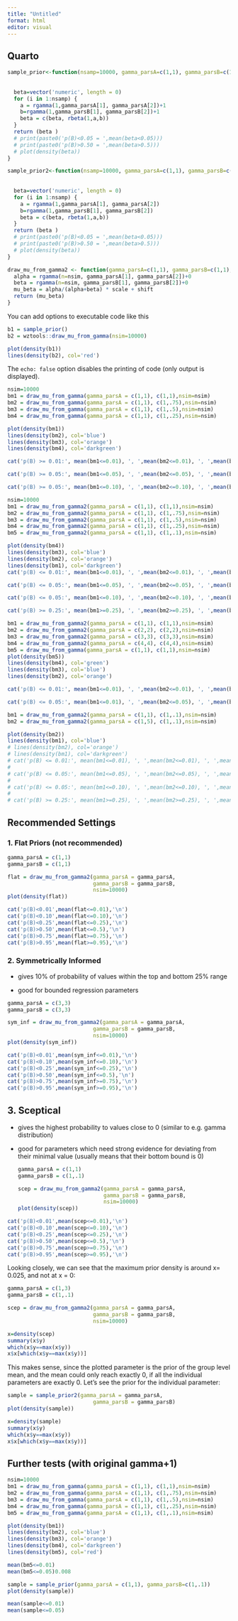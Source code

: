 ```yaml
---
title: "Untitled"
format: html
editor: visual
---
```


## Quarto

```r
sample_prior<-function(nsamp=10000, gamma_parsA=c(1,1), gamma_parsB=c(1,1)) {
  
  
  beta=vector('numeric', length = 0)
  for (i in 1:nsamp) {
    a = rgamma(1,gamma_parsA[1], gamma_parsA[2])+1
    b=rgamma(1,gamma_parsB[1], gamma_parsB[2])+1
    beta = c(beta, rbeta(1,a,b))
  }
  return (beta )
  # print(paste0('p(B)<0.05 = ',mean(beta<0.05)))
  # print(paste0('p(B)>0.50 = ',mean(beta>0.5)))
  # plot(density(beta))
}

sample_prior2<-function(nsamp=10000, gamma_parsA=c(1,1), gamma_parsB=c(1,1)) {
  
  
  beta=vector('numeric', length = 0)
  for (i in 1:nsamp) {
    a = rgamma(1,gamma_parsA[1], gamma_parsA[2])
    b=rgamma(1,gamma_parsB[1], gamma_parsB[2])
    beta = c(beta, rbeta(1,a,b))
  }
  return (beta )
  # print(paste0('p(B)<0.05 = ',mean(beta<0.05)))
  # print(paste0('p(B)>0.50 = ',mean(beta>0.5)))
  # plot(density(beta))
}

draw_mu_from_gamma2 <- function(gamma_parsA=c(1,1), gamma_parsB=c(1,1), shift=0, scale=1, nsim) {
  alpha = rgamma(n=nsim, gamma_parsA[1], gamma_parsA[2])+0
  beta = rgamma(n=nsim, gamma_parsB[1], gamma_parsB[2])+0
  mu_beta = alpha/(alpha+beta) * scale + shift
  return (mu_beta)
}
```

You can add options to executable code like this

```r
b1 = sample_prior()
b2 = wztools::draw_mu_from_gamma(nsim=10000)

plot(density(b1))
lines(density(b2), col='red')
```

The `echo: false` option disables the printing of code (only output is displayed).

```r
nsim=10000
bm1 = draw_mu_from_gamma(gamma_parsA = c(1,1), c(1,1),nsim=nsim)
bm2 = draw_mu_from_gamma(gamma_parsA = c(1,1), c(1,.75),nsim=nsim)
bm3 = draw_mu_from_gamma(gamma_parsA = c(1,1), c(1,.5),nsim=nsim)
bm4 = draw_mu_from_gamma(gamma_parsA = c(1,1), c(1,.25),nsim=nsim)

plot(density(bm1))
lines(density(bm2), col='blue')
lines(density(bm3), col='orange')
lines(density(bm4), col='darkgreen')

```

```r
cat('p(B) >= 0.01:', mean(bm1<=0.01), ', ',mean(bm2<=0.01), ', ',mean(bm3<=0.01),', ',mean(bm4<=0.01), '\n')

cat('p(B) >= 0.05:', mean(bm1<=0.05), ', ',mean(bm2<=0.05), ', ',mean(bm3<=0.05),', ',mean(bm4<=0.05), '\n')

cat('p(B) >= 0.05:', mean(bm1<=0.10), ', ',mean(bm2<=0.10), ', ',mean(bm3<=0.10),', ',mean(bm4<=0.10), '\n')
```

```r
nsim=10000
bm1 = draw_mu_from_gamma2(gamma_parsA = c(1,1), c(1,1),nsim=nsim)
bm2 = draw_mu_from_gamma2(gamma_parsA = c(1,1), c(1,.75),nsim=nsim)
bm3 = draw_mu_from_gamma2(gamma_parsA = c(1,1), c(1,.5),nsim=nsim)
bm4 = draw_mu_from_gamma2(gamma_parsA = c(1,1), c(1,.25),nsim=nsim)
bm5 = draw_mu_from_gamma2(gamma_parsA = c(1,1), c(1,.1),nsim=nsim)

plot(density(bm4))
lines(density(bm3), col='blue')
lines(density(bm2), col='orange')
lines(density(bm1), col='darkgreen')
cat('p(B) <= 0.01:', mean(bm1<=0.01), ', ',mean(bm2<=0.01), ', ',mean(bm3<=0.01),', ',mean(bm4<=0.01), '\n')

cat('p(B) <= 0.05:', mean(bm1<=0.05), ', ',mean(bm2<=0.05), ', ',mean(bm3<=0.05),', ',mean(bm4<=0.05), '\n')

cat('p(B) <= 0.05:', mean(bm1<=0.10), ', ',mean(bm2<=0.10), ', ',mean(bm3<=0.10),', ',mean(bm4<=0.10), '\n')

cat('p(B) >= 0.25:', mean(bm1>=0.25), ', ',mean(bm2>=0.25), ', ',mean(bm3>=0.25),', ',mean(bm4>=0.25), '\n')
```

```r
bm1 = draw_mu_from_gamma2(gamma_parsA = c(1,1), c(1,1),nsim=nsim)
bm2 = draw_mu_from_gamma2(gamma_parsA = c(2,2), c(2,2),nsim=nsim)
bm3 = draw_mu_from_gamma2(gamma_parsA = c(3,3), c(3,3),nsim=nsim)
bm4 = draw_mu_from_gamma2(gamma_parsA = c(4,4), c(4,4),nsim=nsim)
bm5 = draw_mu_from_gamma(gamma_parsA = c(1,1), c(1,1),nsim=nsim)
plot(density(bm5))
lines(density(bm4), col='green')
lines(density(bm3), col='blue')
lines(density(bm2), col='orange')

```

```r
cat('p(B) <= 0.01:', mean(bm1<=0.01), ', ',mean(bm2<=0.01), ', ',mean(bm3<=0.01),', ',mean(bm4<=0.01), '\n',', ',mean(bm5<=0.01),'\n')

cat('p(B) <= 0.05:', mean(bm1<=0.01), ', ',mean(bm2<=0.05), ', ',mean(bm3<=0.05),', ',mean(bm4<=0.05), '\n',', ',mean(bm5<=0.05),'\n')
```

```r

bm1 = draw_mu_from_gamma2(gamma_parsA = c(1,1), c(1,.1),nsim=nsim)
bm2 = draw_mu_from_gamma2(gamma_parsA = c(1,5), c(1,.1),nsim=nsim)

plot(density(bm2))
lines(density(bm1), col='blue')
# lines(density(bm2), col='orange')
# lines(density(bm1), col='darkgreen')
# cat('p(B) <= 0.01:', mean(bm1<=0.01), ', ',mean(bm2<=0.01), ', ',mean(bm3<=0.01),', ',mean(bm4<=0.01), '\n')
# 
# cat('p(B) <= 0.05:', mean(bm1<=0.05), ', ',mean(bm2<=0.05), ', ',mean(bm3<=0.05),', ',mean(bm4<=0.05), '\n')
# 
# cat('p(B) <= 0.05:', mean(bm1<=0.10), ', ',mean(bm2<=0.10), ', ',mean(bm3<=0.10),', ',mean(bm4<=0.10), '\n')
# 
# cat('p(B) >= 0.25:', mean(bm1>=0.25), ', ',mean(bm2>=0.25), ', ',mean(bm3>=0.25),', ',mean(bm4>=0.25), '\n')
```

## Recommended Settings

### 1. Flat Priors (not recommended)

```r
gamma_parsA = c(1,1)
gamma_parsB = c(1,1)

flat = draw_mu_from_gamma2(gamma_parsA = gamma_parsA,
                           gamma_parsB = gamma_parsB,
                           nsim=10000)
plot(density(flat))
```

```r
cat('p(B)<0.01',mean(flat<=0.01),'\n')
cat('p(B)<0.10',mean(flat<=0.10),'\n')
cat('p(B)<0.25',mean(flat<=0.25),'\n')
cat('p(B)>0.50',mean(flat<=0.5),'\n')
cat('p(B)>0.75',mean(flat>=0.75),'\n')
cat('p(B)>0.95',mean(flat>=0.95),'\n')
```

### 2. Symmetrically Informed

-   gives 10% of probability of values within the top and bottom 25% range

-   good for bounded regression parameters

```r
gamma_parsA = c(3,3)
gamma_parsB = c(3,3)

sym_inf = draw_mu_from_gamma2(gamma_parsA = gamma_parsA,
                           gamma_parsB = gamma_parsB,
                           nsim=10000)
plot(density(sym_inf))
```

```r
cat('p(B)<0.01',mean(sym_inf<=0.01),'\n')
cat('p(B)<0.10',mean(sym_inf<=0.10),'\n')
cat('p(B)<0.25',mean(sym_inf<=0.25),'\n')
cat('p(B)>0.50',mean(sym_inf<=0.5),'\n')
cat('p(B)>0.75',mean(sym_inf>=0.75),'\n')
cat('p(B)>0.95',mean(sym_inf>=0.95),'\n')
```

## 3. Sceptical

-   gives the highest probability to values close to 0 (similar to e.g. gamma distribution)

-   good for parameters which need strong evidence for deviating from their minimal value (usually means that their bottom bound is 0)

    ```r
    gamma_parsA = c(1,1)
    gamma_parsB = c(1,.1)

    scep = draw_mu_from_gamma2(gamma_parsA = gamma_parsA,
                               gamma_parsB = gamma_parsB,
                               nsim=10000)
    plot(density(scep))
    ```

```r
cat('p(B)<0.01',mean(scep<=0.01),'\n')
cat('p(B)<0.10',mean(scep<=0.10),'\n')
cat('p(B)<0.25',mean(scep<=0.25),'\n')
cat('p(B)>0.50',mean(scep<=0.5),'\n')
cat('p(B)>0.75',mean(scep>=0.75),'\n')
cat('p(B)>0.95',mean(scep>=0.95),'\n')
```

Looking closely, we can see that the maximum prior density is around x= 0.025, and not at x = 0:

```r

gamma_parsA = c(1,3)
gamma_parsB = c(1,.1)

scep = draw_mu_from_gamma2(gamma_parsA = gamma_parsA,
                           gamma_parsB = gamma_parsB,
                           nsim=10000)

x=density(scep)
summary(x$y)
which(x$y==max(x$y))
x$x[which(x$y==max(x$y))]
```

This makes sense, since the plotted parameter is the prior of the group level mean, and the mean could only reach exactly 0, if all the individual parameters are exactly 0. Let's see the prior for the individual parameter:

```r
sample = sample_prior2(gamma_parsA = gamma_parsA,
                           gamma_parsB = gamma_parsB)
plot(density(sample))
```

```r
x=density(sample)
summary(x$y)
which(x$y==max(x$y))
x$x[which(x$y==max(x$y))]
```

## Further tests (with original gamma+1)

```r
nsim=10000
bm1 = draw_mu_from_gamma(gamma_parsA = c(1,1), c(1,1),nsim=nsim)
bm2 = draw_mu_from_gamma(gamma_parsA = c(1,1), c(1,.75),nsim=nsim)
bm3 = draw_mu_from_gamma(gamma_parsA = c(1,1), c(1,.5),nsim=nsim)
bm4 = draw_mu_from_gamma(gamma_parsA = c(1,1), c(1,.25),nsim=nsim)
bm5 = draw_mu_from_gamma(gamma_parsA = c(1,1), c(1,.1),nsim=nsim)

plot(density(bm1))
lines(density(bm2), col='blue')
lines(density(bm3), col='orange')
lines(density(bm4), col='darkgreen')
lines(density(bm5), col='red')
```

```r
mean(bm5<=0.01)
mean(bm5<=0.05)0.008
```

```r
sample = sample_prior(gamma_parsA = c(1,1), gamma_parsB=c(1,.1))
plot(density(sample))
```

```r
mean(sample<=0.01)
mean(sample<=0.05)
```
